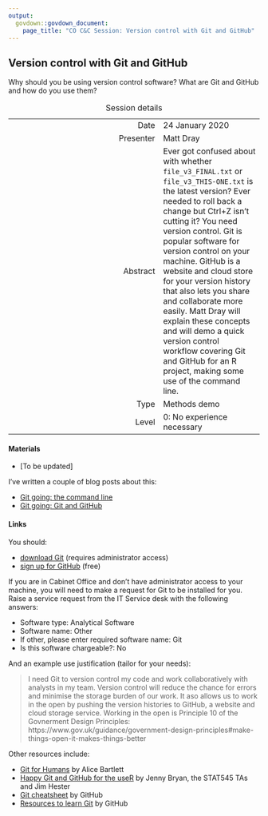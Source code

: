 ```yaml
---
output:
  govdown::govdown_document:
    page_title: "CO C&C Session: Version control with Git and GitHub"
---
```


## Version control with Git and GitHub

::: {.lead-para}
Why should you be using version control software? What are Git and GitHub and how do you use them?
:::

Table: Session details

| | |
|--:|--|
| Date | 24 January 2020 |
| Presenter | Matt Dray |
| Abstract | Ever got confused about with whether `file_v3_FINAL.txt` or `file_v3_THIS-ONE.txt` is the latest version? Ever needed to roll back a change but Ctrl+Z isn't cutting it? You need version control. Git is popular software for version control on your machine. GitHub is a website and cloud store for your version history that also lets you share and collaborate more easily. Matt Dray will explain these concepts and will demo a quick version control workflow covering Git and GitHub for an R project, making some use of the command line. |
| Type | Methods demo |
| Level | 0: No experience necessary |

#### Materials

* [To be updated]

I've written a couple of blog posts about this:

* [Git going: the command line](https://www.rostrum.blog/2019/02/01/git-going-cl/)
* [Git going: Git and GitHub](https://www.rostrum.blog/2019/10/21/git-github/)

#### Links

You should:

* [download Git](https://git-scm.com/downloads) (requires administrator access)
* [sign up for GitHub](https://github.com/) (free)

If you are in Cabinet Office and don't have administrator access to your machine, you will need to make a request for Git to be installed for you. Raise a service request from the IT Service desk with the following answers:

* Software type: Analytical Software
* Software name: Other
* If other, please enter required software name: Git
* Is this software chargeable?: No

And an example use justification (tailor for your needs):

>I need Git to version control my code and work collaboratively with analysts in my team. Version control will reduce the chance for errors and minimise the storage burden of our work. It aso allows us to work in the open by pushing the version histories to GitHub, a website and cloud storage service. Working in the open is Principle 10 of the Govnerment Design Principles: https://www.gov.uk/guidance/government-design-principles#make-things-open-it-makes-things-better

Other resources include:

* [Git for Humans](https://speakerdeck.com/alicebartlett/git-for-humans) by Alice Bartlett
* [Happy Git and GitHub for the useR](https://happygitwithr.com/) by Jenny Bryan, the STAT545 TAs and Jim Hester
* [Git cheatsheet](https://education.github.com/git-cheat-sheet-education.pdf) by GitHub
* [Resources to learn Git](https://try.github.io/) by GitHub
